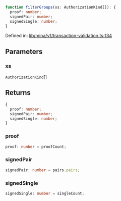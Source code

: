 ```ts
function filterGroups(xs: AuthorizationKind[]): {
  proof: number;
  signedPair: number;
  signedSingle: number;
}
```

Defined in: [lib/mina/v1/transaction-validation.ts:134](https://github.com/o1-labs/o1js/blob/df1ff77af12d7cbbed4a6167f02815fad4f0dceb/src/lib/mina/v1/transaction-validation.ts#L134)

## Parameters

### xs

`AuthorizationKind`[]

## Returns

```ts
{
  proof: number;
  signedPair: number;
  signedSingle: number;
}
```

### proof

```ts
proof: number = proofCount;
```

### signedPair

```ts
signedPair: number = pairs.pairs;
```

### signedSingle

```ts
signedSingle: number = singleCount;
```
